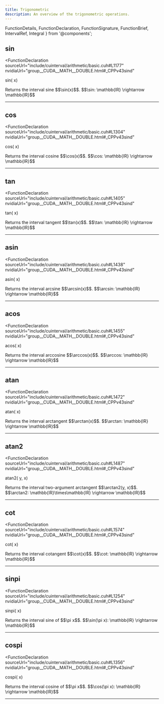 ```yaml
---
title: Trigonometric
description: An overview of the trigonometric operations.
---
```


  FunctionDetails, 
  FunctionDeclaration, 
  FunctionSignature, 
  FunctionBrief,
  IntervalRef,
  Integral
} from '@components';

## sin

<FunctionDeclaration
  sourceUrl="include/cuinterval/arithmetic/basic.cuh#L1177" 
  nvidiaUrl="group__CUDA__MATH__DOUBLE.html#_CPPv43sind"
>
  <IntervalRef /> sin(<IntervalRef /> x)
</FunctionDeclaration>

<FunctionDetails id="sin">
  <FunctionBrief error="2" slot="brief">
    Returns the interval sine $$\sin(x)$$.
  </FunctionBrief>
  
  <FunctionSignature>
    $$\sin: \mathbb{IR} \rightarrow \mathbb{IR}$$
  </FunctionSignature>
  
</FunctionDetails>

---
## cos

<FunctionDeclaration
  sourceUrl="include/cuinterval/arithmetic/basic.cuh#L1304" 
  nvidiaUrl="group__CUDA__MATH__DOUBLE.html#_CPPv43sind"
>
  <IntervalRef /> cos(<IntervalRef /> x)
</FunctionDeclaration>

<FunctionDetails id="cos">
  <FunctionBrief error="2" slot="brief">
    Returns the interval cosine $$\cos(x)$$.
  </FunctionBrief>
  
  <FunctionSignature>
    $$\cos: \mathbb{IR} \rightarrow \mathbb{IR}$$
  </FunctionSignature>
  
</FunctionDetails>

---
## tan

<FunctionDeclaration
  sourceUrl="include/cuinterval/arithmetic/basic.cuh#L1405" 
  nvidiaUrl="group__CUDA__MATH__DOUBLE.html#_CPPv43sind"
>
  <IntervalRef /> tan(<IntervalRef /> x)
</FunctionDeclaration>

<FunctionDetails id="tan">
  <FunctionBrief error="3" slot="brief">
    Returns the interval tangent $$\tan(x)$$.
  </FunctionBrief>
  
  <FunctionSignature>
    $$\tan: \mathbb{IR} \rightarrow \mathbb{IR}$$
  </FunctionSignature>
  
</FunctionDetails>

---
## asin

<FunctionDeclaration
  sourceUrl="include/cuinterval/arithmetic/basic.cuh#L1438" 
  nvidiaUrl="group__CUDA__MATH__DOUBLE.html#_CPPv43sind"
>
  <IntervalRef /> asin(<IntervalRef /> x)
</FunctionDeclaration>

<FunctionDetails id="asin">
  <FunctionBrief error="3" slot="brief">
    Returns the interval arcsine $$\arcsin(x)$$.
  </FunctionBrief>
  
  <FunctionSignature>
    $$\arcsin: \mathbb{IR} \rightarrow \mathbb{IR}$$
  </FunctionSignature>
  
</FunctionDetails>

---
## acos

<FunctionDeclaration
  sourceUrl="include/cuinterval/arithmetic/basic.cuh#L1455" 
  nvidiaUrl="group__CUDA__MATH__DOUBLE.html#_CPPv43sind"
>
  <IntervalRef /> acos(<IntervalRef /> x)
</FunctionDeclaration>

<FunctionDetails id="acos">
  <FunctionBrief error="3" slot="brief">
    Returns the interval arccosine $$\arccos(x)$$.
  </FunctionBrief>
  
  <FunctionSignature>
    $$\arccos: \mathbb{IR} \rightarrow \mathbb{IR}$$
  </FunctionSignature>
  
</FunctionDetails>

---
## atan

<FunctionDeclaration
  sourceUrl="include/cuinterval/arithmetic/basic.cuh#L1472" 
  nvidiaUrl="group__CUDA__MATH__DOUBLE.html#_CPPv43sind"
>
  <IntervalRef /> atan(<IntervalRef /> x)
</FunctionDeclaration>

<FunctionDetails id="atan">
  <FunctionBrief error="3" slot="brief">
    Returns the interval arctangent $$\arctan(x)$$.
  </FunctionBrief>
  
  <FunctionSignature>
    $$\arctan: \mathbb{IR} \rightarrow \mathbb{IR}$$
  </FunctionSignature>
  
</FunctionDetails>

---
## atan2

<FunctionDeclaration
  sourceUrl="include/cuinterval/arithmetic/basic.cuh#L1487" 
  nvidiaUrl="group__CUDA__MATH__DOUBLE.html#_CPPv43sind"
>
  <IntervalRef /> atan2(<IntervalRef /> y, <IntervalRef /> x)
</FunctionDeclaration>

<FunctionDetails id="atan2">
  <FunctionBrief error="3" slot="brief">
    Returns the interval two-argument arctangent $$\arctan2(y, x)$$.
  </FunctionBrief>
  
  <FunctionSignature>
    $$\arctan2: \mathbb{IR}\times\mathbb{IR} \rightarrow \mathbb{IR}$$
  </FunctionSignature>
  
</FunctionDetails>

---
## cot

<FunctionDeclaration
  sourceUrl="include/cuinterval/arithmetic/basic.cuh#L1574" 
  nvidiaUrl="group__CUDA__MATH__DOUBLE.html#_CPPv43sind"
>
  <IntervalRef /> cot(<IntervalRef /> x)
</FunctionDeclaration>

<FunctionDetails id="cot">
  <FunctionBrief error="4" slot="brief">
    Returns the interval cotangent $$\cot(x)$$.
  </FunctionBrief>
  
  <FunctionSignature>
    $$\cot: \mathbb{IR} \rightarrow \mathbb{IR}$$
  </FunctionSignature>
  
</FunctionDetails>

---
## sinpi

<FunctionDeclaration
  sourceUrl="include/cuinterval/arithmetic/basic.cuh#L1254" 
  nvidiaUrl="group__CUDA__MATH__DOUBLE.html#_CPPv43sind"
>
  <IntervalRef /> sinpi(<IntervalRef /> x)
</FunctionDeclaration>

<FunctionDetails id="sinpi">
  <FunctionBrief error="3" slot="brief">
    Returns the interval sine of $$\pi x$$.
  </FunctionBrief>
  
  <FunctionSignature>
    $$\sin(\pi x): \mathbb{IR} \rightarrow \mathbb{IR}$$
  </FunctionSignature>
  
</FunctionDetails>

---
## cospi

<FunctionDeclaration
  sourceUrl="include/cuinterval/arithmetic/basic.cuh#L1356" 
  nvidiaUrl="group__CUDA__MATH__DOUBLE.html#_CPPv43sind"
>
  <IntervalRef /> cospi(<IntervalRef /> x)
</FunctionDeclaration>

<FunctionDetails id="cospi">
  <FunctionBrief error="3" slot="brief">
    Returns the interval cosine of $$\pi x$$.
  </FunctionBrief>
  
  <FunctionSignature>
    $$\cos(\pi x): \mathbb{IR} \rightarrow \mathbb{IR}$$
  </FunctionSignature>
  
</FunctionDetails>

---
